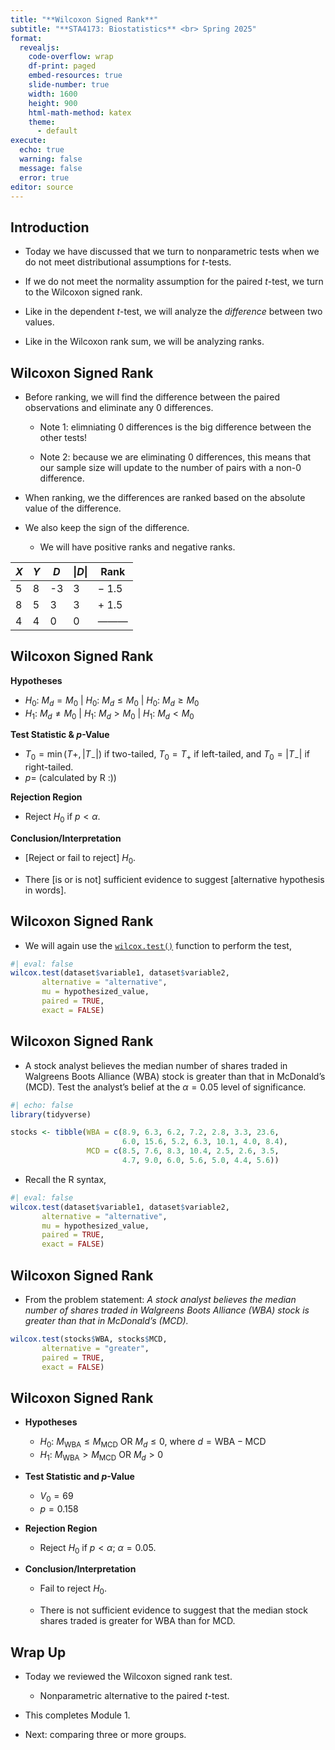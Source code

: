 ```yaml
---
title: "**Wilcoxon Signed Rank**"
subtitle: "**STA4173: Biostatistics** <br> Spring 2025"
format: 
  revealjs: 
    code-overflow: wrap
    df-print: paged
    embed-resources: true
    slide-number: true
    width: 1600
    height: 900
    html-math-method: katex
    theme:
      - default
execute:
  echo: true
  warning: false
  message: false
  error: true
editor: source
---
```


## Introduction

- Today we have discussed that we turn to nonparametric tests when we do not meet distributional assumptions for *t*-tests.

- If we do not meet the normality assumption for the paired *t*-test, we turn to the Wilcoxon signed rank.

- Like in the dependent *t*-test, we will analyze the *difference* between two values.

- Like in the Wilcoxon rank sum, we will be analyzing ranks.

## Wilcoxon Signed Rank

- Before ranking, we will find the difference between the paired observations and eliminate any 0 differences.

    - Note 1: elimniating 0 differences is the big difference between the other tests! 
    
    - Note 2: because we are eliminating 0 differences, this means that our sample size will update to the number of pairs with a non-0 difference.
    
- When ranking, we the differences are ranked based on the absolute value of the difference.

- We also keep the sign of the difference.

    - We will have positive ranks and negative ranks.

| *X* | *Y* | *D* | \|*D*\| | Rank |
|-----|-----|-----|---------|------|
| 5   | 8   | -3  | 3       | $-$ 1.5 |
| 8   | 5   | 3   | 3       | $+$ 1.5  |
| 4   | 4   | 0   | 0       | ---------   |

## Wilcoxon Signed Rank{.smaller}

**Hypotheses**

- $H_0:$ $M_d = M_0$ | $H_0:$ $M_d \le M_0$ | $H_0:$ $M_d \ge M_0$
- $H_1:$ $M_d \ne M_0$ | $H_1:$ $M_d > M_0$ | $H_1:$ $M_d < M_0$

**Test Statistic & *p*-Value**

- $T_0 = \min(T+,|T_-|)$ if two-tailed, $T_0 = T_+$ if left-tailed, and $T_0 = |T_-|$ if right-tailed.
- $p =$ (calculated by R :))

**Rejection Region**

- Reject $H_0$ if $p < \alpha$.

**Conclusion/Interpretation**

- [Reject or fail to reject] $H_0$.

- There [is or is not] sufficient evidence to suggest [alternative hypothesis in words].

## Wilcoxon Signed Rank

-   We will again use the [`wilcox.test()`](https://www.rdocumentation.org/packages/stats/versions/3.6.1/topics/wilcox.test) function to perform the test,

```r
#| eval: false
wilcox.test(dataset$variable1, dataset$variable2,
       alternative = "alternative",
       mu = hypothesized_value,
       paired = TRUE,
       exact = FALSE)
```

## Wilcoxon Signed Rank

- A stock analyst believes the median number of shares traded in Walgreens Boots Alliance (WBA) stock is greater than that in McDonald’s (MCD). Test the analyst’s belief at the $\alpha=0.05$ level of significance.

```r
#| echo: false
library(tidyverse)
```

```r
stocks <- tibble(WBA = c(8.9, 6.3, 6.2, 7.2, 2.8, 3.3, 23.6, 
                         6.0, 15.6, 5.2, 6.3, 10.1, 4.0, 8.4),
                 MCD = c(8.5, 7.6, 8.3, 10.4, 2.5, 2.6, 3.5, 
                         4.7, 9.0, 6.0, 5.6, 5.0, 4.4, 5.6))
```

- Recall the R syntax,

```r
#| eval: false
wilcox.test(dataset$variable1, dataset$variable2,
       alternative = "alternative",
       mu = hypothesized_value,
       paired = TRUE,
       exact = FALSE)
```

## Wilcoxon Signed Rank

- From the problem statement: *A stock analyst believes the median number of shares traded in Walgreens Boots Alliance (WBA) stock is greater than that in McDonald’s (MCD).*

```r
wilcox.test(stocks$WBA, stocks$MCD,
       alternative = "greater",
       paired = TRUE, 
       exact = FALSE)
```

## Wilcoxon Signed Rank{.smaller}

- **Hypotheses**

    - $H_0: \ M_{\text{WBA}} \le M_{\text{MCD}}$ OR $M_d \le 0$, where $d = \text{WBA} - \text{MCD}$
    - $H_1: \ M_{\text{WBA}} > M_{\text{MCD}}$ OR $M_d > 0$
    
- **Test Statistic and *p*-Value**

    - $V_0 = 69$
    - $p = 0.158$
    
- **Rejection Region**

    - Reject $H_0$ if $p < \alpha$; $\alpha = 0.05$.
    
- **Conclusion/Interpretation**

    - Fail to reject $H_0$.
    
    - There is not sufficient evidence to suggest that the median stock shares traded is greater for WBA than for MCD.

## **Wrap Up**

- Today we reviewed the Wilcoxon signed rank test.
    - Nonparametric alternative to the paired *t*-test.

- This completes Module 1.

- Next: comparing three or more groups.






























